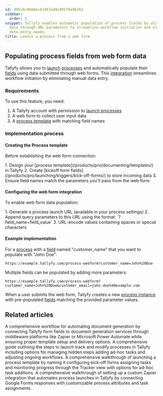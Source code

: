 ```yaml
---
id: d05c0c9668ec61967e49c801f6e96161
sidebar:
  order: 2
snippet: Tallyfy enables automatic population of process fields by utilizing web form
  data through URL parameters to streamline workflow initiation and eliminate manual
  data entry needs.
title: Launch a process from a web form
---
```



## Populating process fields from web form data

Tallyfy allows you to [launch](/products/pro/launching/) [processes](/products/pro/tracking-and-tasks/processes/) and automatically populate their [fields](/products/pro/tracking-and-tasks/tasks/what-are-form-fields-in-tallyfy/) using data submitted through web forms. This [integration](/products/pro/integrations/) streamlines workflow initiation by eliminating manual data entry.

### Requirements

To use this feature, you need:

1. A Tallyfy account with permission to [launch processes](/products/pro/launching/)
2. A web form to collect user input data
3. A [process template](/products/pro/documenting/templates/) with matching field names

### Implementation process

#### Creating the Process template

Before establishing the web form connection:

<Steps>
1. Design your [process template](/products/pro/documenting/templates/) in Tallyfy
2. Create [kickoff form fields](/products/pro/launching/triggers/kick-off-forms/) to store incoming data
3. Ensure field names match the parameters you'll pass from the web form
</Steps>

#### Configuring the web form integration

To enable web form data population:

<Steps>
1. Generate a process launch URL (available in your process settings)
2. Append query parameters to this URL using the format: `?field_name=field_value`
3. URL-encode values containing spaces or special characters
</Steps>

#### Example implementation

For a [process](/products/pro/tracking-and-tasks/processes/) with a [field](/products/pro/tracking-and-tasks/tasks/what-are-form-fields-in-tallyfy/) named "customer_name" that you want to populate with "John Doe":

```
https://example.tallyfy.com/process-webform?customer_name=John%20Doe
```

Multiple fields can be populated by adding more parameters:

```
https://example.tallyfy.com/process-webform?customer_name=John%20Doe&customer_email=john.doe%40example.com
```

When a user submits the web form, Tallyfy creates a new [process instance](/products/pro/tracking-and-tasks/processes/) with pre-populated [fields](/products/pro/tracking-and-tasks/tasks/what-are-form-fields-in-tallyfy/) matching the provided parameter values.


## Related articles
<CardGrid>
<LinkTitleCard header="<b>Documents > Send data to document creation systems</b>" href="/products/pro/documenting/documents/how-to-generate-documents-from-form-fields/" > A comprehensive workflow for automating document generation by connecting Tallyfy form fields to document generation services through middleware platforms like Zapier or Microsoft Power Automate while ensuring proper template setup and delivery options. </LinkTitleCard>
<LinkTitleCard header="<b>Launching > Launch manually</b>" href="/products/pro/launching/how-can-i-launch-a-process-in-tallyfy/" > A comprehensive guide outlining the steps to launch track and modify processes in Tallyfy including options for managing hidden steps adding ad-hoc tasks and adjusting ongoing workflows. </LinkTitleCard>
<LinkTitleCard header="<b>Tutorials > Launch a process</b>" href="/products/pro/tutorials/your-first-process/" > A comprehensive walkthrough of launching a process template by naming it configuring kick-off forms assigning tasks and monitoring progress through the Tracker view with options for ad-hoc task additions. </LinkTitleCard>
<LinkTitleCard header="<b>Zapier > Action to 'Launch Process'</b>" href="/products/pro/integrations/middleware/zapier/how-to-customize-your-tallyfy-zap-for-launch-process/" > A comprehensive walkthrough of setting up a custom Zapier integration that automates process launches in Tallyfy by connecting Google Forms responses with customizable process attributes and task assignments. </LinkTitleCard>
</CardGrid>